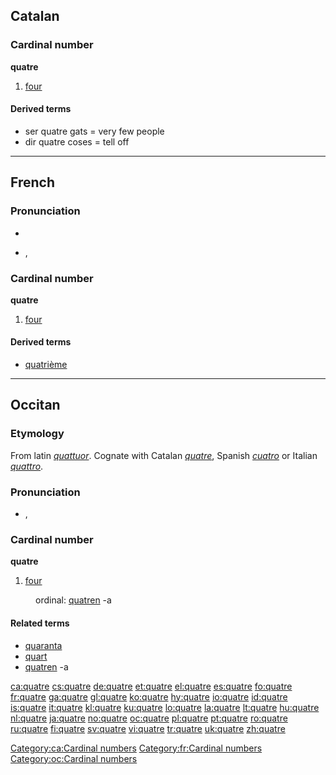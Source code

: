 ==Catalan==

===Cardinal number===
'''quatre'''

# [[four]]

====Derived terms====
* ser quatre gats = very few people
* dir quatre coses = tell off

[[Category:ca:Cardinal numbers]]

----

==French==

===Pronunciation===
* {{audio|Fr-quatre.ogg|audio}}
* {{IPA|lang=fr|/katʁ/}}, {{SAMPA|/katR/}}

===Cardinal number===
'''quatre'''

# [[four]]

====Derived terms====
* [[quatrième]]

[[Category:fr:Cardinal numbers]]

----

==Occitan==

===Etymology===
From latin ''[[quattuor]]''. Cognate with Catalan ''[[quatre]]'', Spanish ''[[cuatro]]'' or Italian ''[[quattro]]''.

===Pronunciation===
* {{IPA|/'katre/|lang=oc}}, {{SAMPA|/'katre/}}

===Cardinal number===
'''quatre'''

# [[four]]

: ordinal: [[quatren]] -a

====Related terms====
* [[quaranta]]
* [[quart]]
* [[quatren]] -a

[[Category:oc:Cardinal numbers]]

[[ca:quatre]]
[[cs:quatre]]
[[de:quatre]]
[[et:quatre]]
[[el:quatre]]
[[es:quatre]]
[[fo:quatre]]
[[fr:quatre]]
[[ga:quatre]]
[[gl:quatre]]
[[ko:quatre]]
[[hy:quatre]]
[[io:quatre]]
[[id:quatre]]
[[is:quatre]]
[[it:quatre]]
[[kl:quatre]]
[[ku:quatre]]
[[lo:quatre]]
[[la:quatre]]
[[lt:quatre]]
[[hu:quatre]]
[[nl:quatre]]
[[ja:quatre]]
[[no:quatre]]
[[oc:quatre]]
[[pl:quatre]]
[[pt:quatre]]
[[ro:quatre]]
[[ru:quatre]]
[[fi:quatre]]
[[sv:quatre]]
[[vi:quatre]]
[[tr:quatre]]
[[uk:quatre]]
[[zh:quatre]]